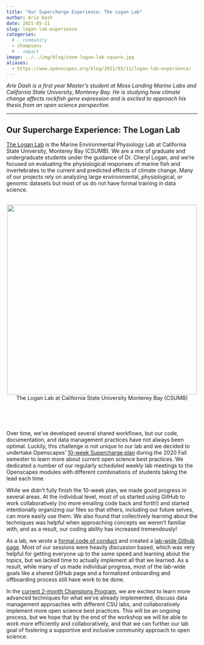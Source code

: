 ```yaml
---
title: "Our Supercharge Experience: The Logan Lab"
author: Arie Dash
date: 2021-05-11
slug: logan-lab-experience
categories:
  # - community
  - champions
  # - impact
image: ../../img/blog/zoom-logan-lab-square.jpg
aliases: 
  - https://www.openscapes.org/blog/2021/05/11/logan-lab-experience/
---
```


*Arie Dash is a first year Master’s student at Moss Landing Marine Labs and California State University, Monterey Bay. He is studying how climate change affects rockfish gene expression and is excited to approach his thesis from an open science perspective.*

---

## Our Supercharge Experience: The Logan Lab


[The Logan Lab](https://loganlabcsumb.weebly.com/) is the Marine Environmental Physiology Lab at California State University, Monterey Bay (CSUMB). We are a mix of graduate and undergraduate students under the guidance of Dr. Cheryl Logan, and we’re focused on evaluating the physiological responses of marine fish and invertebrates to the current and predicted effects of climate change. Many of our projects rely on analyzing large environmental, physiological, or genomic datasets  but most of us do not have formal training in data science. 

<br>
<center>
  <a> <img src="/img/blog/zoom-logan-lab.jpg" width="500px"></a>
  <figcaption> The Logan Lab at California State University Monterey Bay (CSUMB)</figcaption>
</center>
<br>

<br>

Over time, we’ve developed several  shared workflows, but our code, documentation, and data management practices have not always been optimal. Luckily, this challenge is not unique to our lab and we decided to undertake Openscapes’ [10-week Supercharge plan](https://www.nature.com/articles/d41586-019-03335-4) during the 2020 Fall semester to learn more about current open science best practices. We dedicated a number of our regularly scheduled weekly lab meetings to the Openscapes modules with different combinations of students taking the lead each time. 

While we didn’t fully finish the 10-week plan, we made good progress in several areas. At the individual level, most of us started using GitHub to work collaboratively (no more emailing code back and forth!) and started intentionally organizing our files so that others, including our future selves, can more easily use them. We also found that collectively learning about the techniques was helpful when approaching concepts we weren’t familiar with, and as a result, our coding ability has increased tremendously! 

As a lab, we wrote a [formal code of conduct](https://loganlabcsumb.weebly.com/code-of-conduct.html) and created a [lab-wide Github page](https://github.com/loganlabcsumb). Most of our sessions were heavily discussion based, which was very helpful for getting everyone up to the same speed and learning about the topics, but we lacked time to actually implement all that we learned. As a result, while many of us made individual progress, most of the lab-wide goals like a shared GitHub page and a formalized onboarding and offboarding process still have work to be done. 

In the [current 2-month Champions Program](https://www.openscapes.org/blog/2021/05/07/may-updates/), we are excited to learn more advanced techniques for what we’ve already implemented, discuss data management approaches with different CSU labs, and collaboratively implement more open science best practices. This will be an ongoing process, but we hope that by the end of the workshop we will be able to work more efficiently and collaboratively, and that we can further our lab goal of fostering a supportive and inclusive community approach to open science.

<br>

